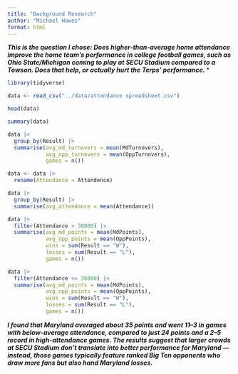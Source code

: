 ```yaml
---
title: "Background Research"
author: "Michael Howes"
format: html
---
```


***This is the question I chose: Does higher-than-average home attendance improve the home team’s performance in college football games, such as Ohio State/Michigan coming to play at SECU Stadium compared to a Towson. Does that help, or actually hurt the Terps' performance.  ****


```r
library(tidyverse)
```

```r
data <- read_csv("../data/attendance spreadsheet.csv")
```
```r
head(data)
```


```r
summary(data)
```

```r
data |>
  group_by(Result) |>
  summarise(avg_md_turnovers = mean(MdTurnovers),
            avg_opp_turnovers = mean(OppTurnovers),
            games = n())
```

```r
data <- data |>
  rename(Attendance = Attendence)
```


```r
data |>
  group_by(Result) |>
  summarise(avg_attendance = mean(Attendance))
```

```r
data |> 
  filter(Attendance > 38000) |> 
  summarise(avg_md_points = mean(MdPoints),
            avg_opp_points = mean(OppPoints),
            wins = sum(Result == "W"),
            losses = sum(Result == "L"),
            games = n())
```

```r
data |> 
  filter(Attendance <= 38000) |> 
  summarise(avg_md_points = mean(MdPoints),
            avg_opp_points = mean(OppPoints),
            wins = sum(Result == "W"),
            losses = sum(Result == "L"),
            games = n())
```


***I found that Maryland averaged about 35 points and went 11–3 in games with below-average attendance, compared to just 24 points and a 2–5 record in high-attendance games. The results suggest that larger crowds at SECU Stadium don’t translate into better performance for Maryland — instead, those games typically feature ranked Big Ten opponents who draw more fans but also hand Maryland losses.***
